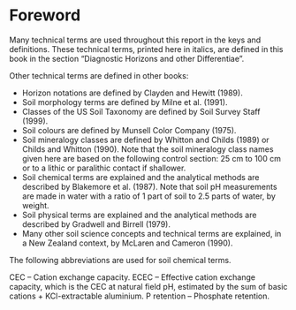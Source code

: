 # Foreword

Many technical terms are used throughout this report in the keys and definitions. These technical terms, printed here in italics, are defined in this book in the section “Diagnostic Horizons and other Differentiae”. 

Other technical terms are defined in other books:

  * Horizon notations are defined by Clayden and Hewitt (1989).
  * Soil morphology terms are defined by Milne et al. (1991).
  * Classes of the US Soil Taxonomy are defined by Soil Survey Staff (1999).
  *	Soil colours are defined by Munsell Color Company (1975).
  *	Soil mineralogy classes are defined by Whitton and Childs (1989) or Childs and Whitton (1990). Note that the soil mineralogy class names given here are based on the following control section: 25 cm to 100 cm or to a lithic or paralithic contact if shallower.
  *	Soil chemical terms are explained and the analytical methods are described by Blakemore et al. (1987). Note that soil pH measurements are made in water with a ratio of 1 part of soil to 2.5 parts of water, by weight.
  *	Soil physical terms are explained and the analytical methods are described by Gradwell and Birrell (1979).
  *	Many other soil science concepts and technical terms are explained, in a New Zealand context, by McLaren and Cameron (1990).
  
The following abbreviations are used for soil chemical terms.

CEC	– Cation exchange capacity.
ECEC	– Effective cation exchange capacity, which is the CEC at natural field pH, estimated by the sum of basic cations + KCl-extractable aluminium.
P retention	 – Phosphate retention.
